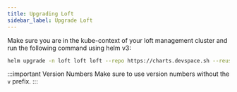 ```yaml
---
title: Upgrading Loft
sidebar_label: Upgrade Loft
---
```


Make sure you are in the kube-context of your loft management cluster and run the following command using helm v3:
```bash
helm upgrade -n loft loft loft --repo https://charts.devspace.sh --reuse-values --version 0.0.1
```

:::important Version Numbers
Make sure to use version numbers without the `v` prefix.
:::
